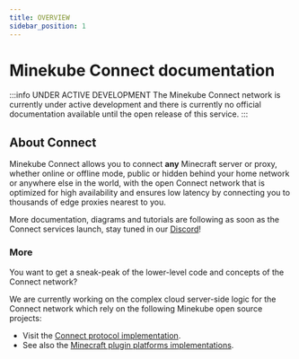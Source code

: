 ```yaml
---
title: OVERVIEW
sidebar_position: 1
---
```


# Minekube Connect documentation

:::info UNDER ACTIVE DEVELOPMENT
The Minekube Connect network is currently under active development and
there is currently no official documentation available until the open release of this service.
:::


## About Connect

Minekube Connect allows you to connect **any** Minecraft server or proxy,
whether online or offline mode, public or hidden behind your home network or anywhere else in the world,
with the open Connect network that is optimized for high availability and ensures low latency
by connecting you to thousands of edge proxies nearest to you.

More documentation, diagrams and tutorials are following as soon as the Connect services launch, stay tuned in our [Discord](https://minekube.com/discord)!

### More

You want to get a sneak-peak of the lower-level code and concepts of the Connect network?

We are currently working on the complex cloud server-side logic for the Connect network which
rely on the following Minekube open source projects:

- Visit the [Connect protocol implementation](https://github.com/minekube/connect).
- See also the [Minecraft plugin platforms implementations](https://github.com/minekube/connect-java).